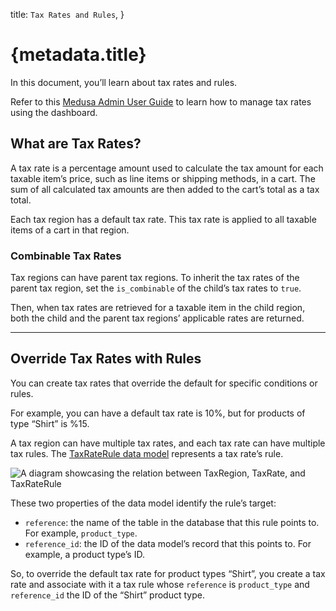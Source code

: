   title: `Tax Rates and Rules`,
}

# {metadata.title}

In this document, you’ll learn about tax rates and rules.

<Note title="Looking for no-code docs?">

Refer to this [Medusa Admin User Guide](!user-guide!/settings/tax-regions#manage-tax-rate-overrides) to learn how to manage tax rates using the dashboard.

</Note>

## What are Tax Rates?

A tax rate is a percentage amount used to calculate the tax amount for each taxable item’s price, such as line items or shipping methods, in a cart. The sum of all calculated tax amounts are then added to the cart’s total as a tax total.

Each tax region has a default tax rate. This tax rate is applied to all taxable items of a cart in that region.

### Combinable Tax Rates

Tax regions can have parent tax regions. To inherit the tax rates of the parent tax region, set the `is_combinable` of the child’s tax rates to `true`.

Then, when tax rates are retrieved for a taxable item in the child region, both the child and the parent tax regions’ applicable rates are returned.

---

## Override Tax Rates with Rules

You can create tax rates that override the default for specific conditions or rules.

For example, you can have a default tax rate is 10%, but for products of type “Shirt” is %15.

A tax region can have multiple tax rates, and each tax rate can have multiple tax rules. The [TaxRateRule data model](/references/tax/models/TaxRateRule) represents a tax rate’s rule.

![A diagram showcasing the relation between TaxRegion, TaxRate, and TaxRateRule](https://res.cloudinary.com/dza7lstvk/image/upload/v1711462167/Medusa%20Resources/tax-rate-rule_enzbp2.jpg)

These two properties of the data model identify the rule’s target:

- `reference`: the name of the table in the database that this rule points to. For example, `product_type`.
- `reference_id`: the ID of the data model’s record that this points to. For example, a product type’s ID.

So, to override the default tax rate for product types “Shirt”, you create a tax rate and associate with it a tax rule whose `reference` is `product_type` and `reference_id` the ID of the “Shirt” product type.
